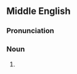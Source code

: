 ==Middle English==

===Pronunciation===
{{rfp|lang=enm}}

===Noun===
{{head|enm|noun}}

# {{vern|spurge laurel|Spurge laurel|pedia=1}}
#: {{rfquotek|Geoffrey Chaucer}}